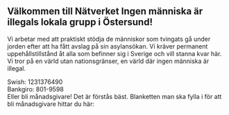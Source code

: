 
## Välkommen till Nätverket Ingen människa är illegals lokala grupp i Östersund!

Vi arbetar med att praktiskt stödja de människor som tvingats gå under jorden efter att ha fått avslag på sin asylansökan. Vi kräver permanent uppehållstillstånd åt alla som befinner sig i Sverige och vill stanna kvar här. Vi tror på en värld utan nationsgränser, en värld där ingen människa är illegal.

Swish: 1231376490\
Bankgiro: 801-9598\
Eller bli månadsgivare! Det är förstås bäst. Blanketten man ska fylla i för att bli månadsgivare hittar du här:

<Download
  label="Autogiromedgivande"
  button="Ladda ner (PDF)"
  url="/2019_autogiromedgivande_ostersund.pdf"
/>
